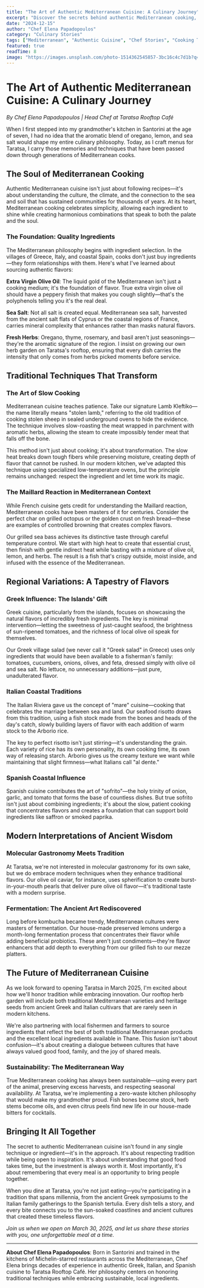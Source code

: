 ```yaml
---
title: "The Art of Authentic Mediterranean Cuisine: A Culinary Journey"
excerpt: "Discover the secrets behind authentic Mediterranean cooking, from ancient techniques to modern interpretations that honor tradition while embracing innovation."
date: "2024-12-15"
author: "Chef Elena Papadopoulos"
category: "Culinary Stories"
tags: ["Mediterranean", "Authentic Cuisine", "Chef Stories", "Cooking Techniques"]
featured: true
readTime: 8
image: "https://images.unsplash.com/photo-1514362545857-3bc16c4c7d1b?q=80&w=2070&auto=format&fit=crop"
---
```


# The Art of Authentic Mediterranean Cuisine: A Culinary Journey

*By Chef Elena Papadopoulos | Head Chef at Taratsa Rooftop Café*

When I first stepped into my grandmother's kitchen in Santorini at the age of seven, I had no idea that the aromatic blend of oregano, lemon, and sea salt would shape my entire culinary philosophy. Today, as I craft menus for Taratsa, I carry those memories and techniques that have been passed down through generations of Mediterranean cooks.

## The Soul of Mediterranean Cooking

Authentic Mediterranean cuisine isn't just about following recipes—it's about understanding the culture, the climate, and the connection to the sea and soil that has sustained communities for thousands of years. At its heart, Mediterranean cooking celebrates simplicity, allowing each ingredient to shine while creating harmonious combinations that speak to both the palate and the soul.

### The Foundation: Quality Ingredients

The Mediterranean philosophy begins with ingredient selection. In the villages of Greece, Italy, and coastal Spain, cooks don't just buy ingredients—they form relationships with them. Here's what I've learned about sourcing authentic flavors:

**Extra Virgin Olive Oil**: The liquid gold of the Mediterranean isn't just a cooking medium; it's the foundation of flavor. True extra virgin olive oil should have a peppery finish that makes you cough slightly—that's the polyphenols telling you it's the real deal.

**Sea Salt**: Not all salt is created equal. Mediterranean sea salt, harvested from the ancient salt flats of Cyprus or the coastal regions of France, carries mineral complexity that enhances rather than masks natural flavors.

**Fresh Herbs**: Oregano, thyme, rosemary, and basil aren't just seasonings—they're the aromatic signature of the region. I insist on growing our own herb garden on Taratsa's rooftop, ensuring that every dish carries the intensity that only comes from herbs picked moments before service.

## Traditional Techniques That Transform

### The Art of Slow Cooking

Mediterranean cuisine teaches patience. Take our signature Lamb Kleftiko—the name literally means "stolen lamb," referring to the old tradition of cooking stolen sheep in sealed underground ovens to hide the evidence. The technique involves slow-roasting the meat wrapped in parchment with aromatic herbs, allowing the steam to create impossibly tender meat that falls off the bone.

This method isn't just about cooking; it's about transformation. The slow heat breaks down tough fibers while preserving moisture, creating depth of flavor that cannot be rushed. In our modern kitchen, we've adapted this technique using specialized low-temperature ovens, but the principle remains unchanged: respect the ingredient and let time work its magic.

### The Maillard Reaction in Mediterranean Context

While French cuisine gets credit for understanding the Maillard reaction, Mediterranean cooks have been masters of it for centuries. Consider the perfect char on grilled octopus or the golden crust on fresh bread—these are examples of controlled browning that creates complex flavors.

Our grilled sea bass achieves its distinctive taste through careful temperature control. We start with high heat to create that essential crust, then finish with gentle indirect heat while basting with a mixture of olive oil, lemon, and herbs. The result is a fish that's crispy outside, moist inside, and infused with the essence of the Mediterranean.

## Regional Variations: A Tapestry of Flavors

### Greek Influence: The Islands' Gift

Greek cuisine, particularly from the islands, focuses on showcasing the natural flavors of incredibly fresh ingredients. The key is minimal intervention—letting the sweetness of just-caught seafood, the brightness of sun-ripened tomatoes, and the richness of local olive oil speak for themselves.

Our Greek village salad (we never call it "Greek salad" in Greece) uses only ingredients that would have been available to a fisherman's family: tomatoes, cucumbers, onions, olives, and feta, dressed simply with olive oil and sea salt. No lettuce, no unnecessary additions—just pure, unadulterated flavor.

### Italian Coastal Traditions

The Italian Riviera gave us the concept of "mare" cuisine—cooking that celebrates the marriage between sea and land. Our seafood risotto draws from this tradition, using a fish stock made from the bones and heads of the day's catch, slowly building layers of flavor with each addition of warm stock to the Arborio rice.

The key to perfect risotto isn't just stirring—it's understanding the grain. Each variety of rice has its own personality, its own cooking time, its own way of releasing starch. Arborio gives us the creamy texture we want while maintaining that slight firmness—what Italians call "al dente."

### Spanish Coastal Influence

Spanish cuisine contributes the art of "sofrito"—the holy trinity of onion, garlic, and tomato that forms the base of countless dishes. But true sofrito isn't just about combining ingredients; it's about the slow, patient cooking that concentrates flavors and creates a foundation that can support bold ingredients like saffron or smoked paprika.

## Modern Interpretations of Ancient Wisdom

### Molecular Gastronomy Meets Tradition

At Taratsa, we're not interested in molecular gastronomy for its own sake, but we do embrace modern techniques when they enhance traditional flavors. Our olive oil caviar, for instance, uses spherification to create burst-in-your-mouth pearls that deliver pure olive oil flavor—it's traditional taste with a modern surprise.

### Fermentation: The Ancient Art Rediscovered

Long before kombucha became trendy, Mediterranean cultures were masters of fermentation. Our house-made preserved lemons undergo a month-long fermentation process that concentrates their flavor while adding beneficial probiotics. These aren't just condiments—they're flavor enhancers that add depth to everything from our grilled fish to our mezze platters.

## The Future of Mediterranean Cuisine

As we look forward to opening Taratsa in March 2025, I'm excited about how we'll honor tradition while embracing innovation. Our rooftop herb garden will include both traditional Mediterranean varieties and heritage seeds from ancient Greek and Italian cultivars that are rarely seen in modern kitchens.

We're also partnering with local fishermen and farmers to source ingredients that reflect the best of both traditional Mediterranean products and the excellent local ingredients available in Thane. This fusion isn't about confusion—it's about creating a dialogue between cultures that have always valued good food, family, and the joy of shared meals.

### Sustainability: The Mediterranean Way

True Mediterranean cooking has always been sustainable—using every part of the animal, preserving excess harvests, and respecting seasonal availability. At Taratsa, we're implementing a zero-waste kitchen philosophy that would make my grandmother proud. Fish bones become stock, herb stems become oils, and even citrus peels find new life in our house-made bitters for cocktails.

## Bringing It All Together

The secret to authentic Mediterranean cuisine isn't found in any single technique or ingredient—it's in the approach. It's about respecting tradition while being open to inspiration. It's about understanding that good food takes time, but the investment is always worth it. Most importantly, it's about remembering that every meal is an opportunity to bring people together.

When you dine at Taratsa, you're not just eating—you're participating in a tradition that spans millennia, from the ancient Greek symposiums to the Italian family gatherings to the Spanish tertulia. Every dish tells a story, and every bite connects you to the sun-soaked coastlines and ancient cultures that created these timeless flavors.

*Join us when we open on March 30, 2025, and let us share these stories with you, one unforgettable meal at a time.*

---

**About Chef Elena Papadopoulos**: Born in Santorini and trained in the kitchens of Michelin-starred restaurants across the Mediterranean, Chef Elena brings decades of experience in authentic Greek, Italian, and Spanish cuisine to Taratsa Rooftop Café. Her philosophy centers on honoring traditional techniques while embracing sustainable, local ingredients. 